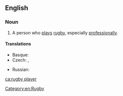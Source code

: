 ==English==

===Noun===
{{en-noun|head=[[rugby]] [[player]]}}

# A person who [[play]]s [[rugby]], especially [[professionally]].

====Translations====
{{trans-top|one who plays rugby}}
* Basque: {{t+|eu|errugbilari}}
* Czech: {{t+|cs|ragbista|m}}, {{t+|cs|ragbistka|f}}
{{trans-mid}}
* Russian: {{t+|ru|регбист|m|sc=Cyrl}}
{{trans-bottom}}

[[Category:en:Rugby]]

[[ca:rugby player]]